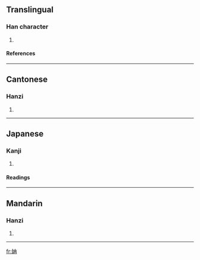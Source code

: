 ==Translingual==
===Han character===
{{Han char|rn=38|rad=女|as=05|sn=8|four=4544<sub>7</sub>|canj=女土月 (VGB)}}
# {{defn|Han|sort=女05}}
====References====
{{Han ref|kx=0258.210|dkj=06167|dj=0523.230|hdz=21037.050|uh=59CC|ud=22988|bh=CC49|bd=52297}}
----
==Cantonese==
===Hanzi===
{{yue-hanzi|jyut=|y=yim5}}
# {{defn|Cantonese}}
----

==Japanese==
===Kanji===
{{ja-kanji|grade=|rs=女05}}
# {{defn|Japanese}} 
====Readings====
{{ja-readings|on=[[ぜん]] (zen)|kun=}}
----
==Mandarin==
===Hanzi===
{{cmn-hanzi|pin=[[rǎn]] (ran3)|wg=jan<sup>3</sup>}}
# {{defn|Mandarin}}

----



[[fr:姌]]
